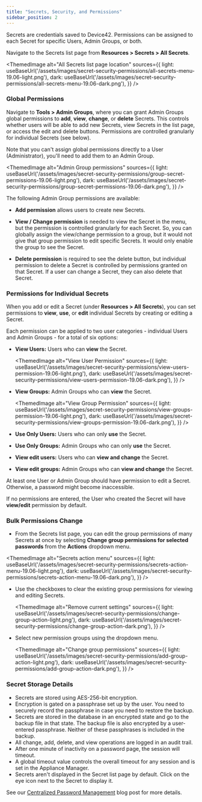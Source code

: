 ```yaml
---
title: "Secrets, Security, and Permissions"
sidebar_position: 2
---
```



Secrets are credentials saved to Device42. Permissions can be assigned to each Secret for specific Users, Admin Groups, or both. 

Navigate to the Secrets list page from **Resources > Secrets > All Secrets**.

<ThemedImage
  alt="All Secrets list page location"
  sources={{
    light: useBaseUrl('/assets/images/secret-security-permissions/all-secrets-menu-19.06-light.png'),
    dark: useBaseUrl('/assets/images/secret-security-permissions/all-secrets-menu-19.06-dark.png'),
  }}
/>

### Global Permissions

Navigate to **Tools > Admin Groups**, where you can grant Admin Groups global permissions to **add**, **view**, **change**, or **delete** Secrets. This controls whether users will be able to add new Secrets, view Secrets in the list page, or access the edit and delete buttons. Permissions are controlled granularly for individual Secrets (see below).

Note that you can't assign global permissions directly to a User (Administrator), you'll need to add them to an Admin Group.

<ThemedImage
  alt="Admin Group permissions"
  sources={{
    light: useBaseUrl('/assets/images/secret-security-permissions/group-secret-permissions-19.06-light.png'),
    dark: useBaseUrl('/assets/images/secret-security-permissions/group-secret-permissions-19.06-dark.png'),
  }}
/>

The following Admin Group permissions are available:

- **Add permission** allows users to create new Secrets.

- **View / Change permission** is needed to view the Secret in the menu, but the permission is controlled granularly for each Secret. So, you can globally assign the view/change permission to a group, but it would not give that group permission to edit specific Secrets. It would only enable the group to see the Secret.

- **Delete permission** is required to see the delete button, but individual permission to delete a Secret is controlled by permissions granted on that Secret. If a user can change a Secret, they can also delete that Secret.

### Permissions for Individual Secrets

When you add or edit a Secret (under **Resources > All Secrets**), you can set permissions to **view**, **use**, or **edit** individual Secrets by creating or editing a Secret. 

Each permission can be applied to two user categories - individual Users and Admin Groups - for a total of six options:

- **View Users:** Users who can **view** the Secret.
  
  <ThemedImage
    alt="View User Permission"
    sources={{
      light: useBaseUrl('/assets/images/secret-security-permissions/view-users-permission-19.06-light.png'),
      dark: useBaseUrl('/assets/images/secret-security-permissions/view-users-permission-19.06-dark.png'),
    }}
  />

- **View Groups:** Admin Groups who can **view** the Secret.
  
  <ThemedImage
    alt="View Group Permission"
    sources={{
      light: useBaseUrl('/assets/images/secret-security-permissions/view-groups-permission-19.06-light.png'),
      dark: useBaseUrl('/assets/images/secret-security-permissions/view-groups-permission-19.06-dark.png'),
    }}
  />

- **Use Only Users:** Users who can only **use** the Secret.
- **Use Only Groups:** Admin Groups who can only **use** the Secret.
- **View edit users:** Users who can **view and change** the Secret.
- **View edit groups:** Admin Groups who can **view and change** the Secret.

At least one User or Admin Group should have permission to edit a Secret. Otherwise, a password might become inaccessible.

If no permissions are entered, the User who created the Secret will have **view/edit** permission by default.

### Bulk Permissions Change

-  From the Secrets list page, you can edit the group permissions of many Secrets at once by selecting **Change group permissions for selected passwords** from the **Actions** dropdown menu. 

  <ThemedImage
    alt="Secrets action menu"
    sources={{
      light: useBaseUrl('/assets/images/secret-security-permissions/secrets-action-menu-19.06-light.png'),
      dark: useBaseUrl('/assets/images/secret-security-permissions/secrets-action-menu-19.06-dark.png'),
    }}
  />

- Use the checkboxes to clear the existing group permissions for viewing and editing Secrets.

  <ThemedImage
    alt="Remove current settings"
    sources={{
      light: useBaseUrl('/assets/images/secret-security-permissions/change-group-action-light.png'),
      dark: useBaseUrl('/assets/images/secret-security-permissions/change-group-action-dark.png'),
    }}
  />

- Select new permission groups using the dropdown menu.

  <ThemedImage
    alt="Change group permissions"
    sources={{
      light: useBaseUrl('/assets/images/secret-security-permissions/add-group-action-light.png'),
      dark: useBaseUrl('/assets/images/secret-security-permissions/add-group-action-dark.png'),
    }}
  />

### Secret Storage Details

- Secrets are stored using AES-256-bit encryption.
- Encryption is gated on a passphrase set up by the user. You need to securely record the passphrase in case you need to restore the backup.
- Secrets are stored in the database in an encrypted state and go to the backup file in that state. The backup file is also encrypted by a user-entered passphrase. Neither of these passphrases is included in the backup.
- All change, add, delete, and view operations are logged in an audit trail.
- After one minute of inactivity on a password page, the session will timeout.
- A global timeout value controls the overall timeout for any session and is set in the Appliance Manager.
- Secrets aren't displayed in the Secret list page by default. Click on the eye icon next to the Secret to display it. 

See our [Centralized Password Management](https://www.device42.com/blog/2012/05/04/introducing-centralized-device-password-management/) blog post for more details.

